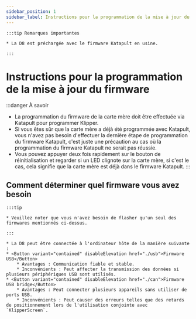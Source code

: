 ```yaml
---
sidebar_position: 1
sidebar_label: Instructions pour la programmation de la mise à jour du firmware
---
```





    :::tip Remarques importantes

    * La D8 est préchargée avec le firmware Katapult en usine.

    :::


# Instructions pour la programmation de la mise à jour du firmware

:::danger À savoir
* La programmation du firmware de la carte mère doit être effectuée via Katapult pour programmer Klipper.
* Si vous êtes sûr que la carte mère a déjà été programmée avec Katapult, vous n'avez pas besoin d'effectuer la dernière étape de programmation du firmware Katapult, c'est juste une précaution au cas où la programmation du firmware Katapult ne serait pas réussie.
* Vous pouvez appuyer deux fois rapidement sur le bouton de réinitialisation et regarder si un LED clignote sur la carte mère, si c'est le cas, cela signifie que la carte mère est déjà dans le firmware Katapult.
:::

## Comment déterminer quel firmware vous avez besoin

    :::tip

    * Veuillez noter que vous n'avez besoin de flasher qu'un seul des firmwares mentionnés ci-dessus.

    :::
    
    * La D8 peut être connectée à l'ordinateur hôte de la manière suivante :
    * <Button variant="contained" disableElevation href="./usb">Firmware USB</Button>
        * Avantages : Communication fiable et stable.
        * Inconvénients : Peut affecter la transmission des données si plusieurs périphériques USB sont utilisés.
    * <Button variant="contained" disableElevation href="./can">Firmware USB bridge</Button>
        * Avantages : Peut connecter plusieurs appareils sans utiliser de ports USB.
        * Inconvénients : Peut causer des erreurs telles que des retards de positionnement lors de l'utilisation conjointe avec `KlipperScreen`.